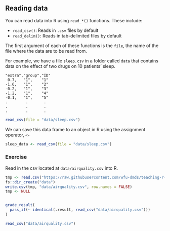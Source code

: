 ## Reading data

You can read data into R using `read_*()` functions. These include:

* `read_csv()`: Reads in `.csv` files by default
* `read_delim()`: Reads in tab-delimited files by default

The first argument of each of these functions is the `file`, the name of the file where the data are to be read from. 

For example, we have a file `sleep.csv` in a folder called `data` that contains data on the effect of two drugs on 10 patients' sleep.

```
"extra","group","ID"
 0.7,   "1",    "1"
-1.6,   "1",    "2"
-0.2,   "1",    "3"
-1.2,   "1",    "4"
-0.1,   "1",    "5"
.        .       . 
.        .       . 
.        .       . 
```

```r
read_csv(file = "data/sleep.csv")
```

We can save this data frame to an object in R using the assignment operator, `<-`

```r
sleep_data <- read_csv(file = "data/sleep.csv")
```

### Exercise

Read in the csv located at `data/airquality.csv` into R.

```r
tmp <- read.csv("https://raw.githubusercontent.com/wfu-dmds/teaching-r-study/master/learnr-module/data/airquality.csv")
fs::dir_create("data")
write.csv(tmp, "data/airquality.csv", row.names = FALSE)
tmp <- NULL
```

```r

```

```r
grade_result(
  pass_if(~ identical(.result, read_csv("data/airquality.csv")))
)
```

```r
read_csv("data/airquality.csv")
```





